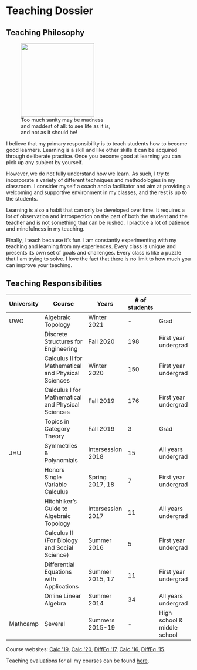 
# Teaching Dossier

## Teaching Philosophy


<figure class="right">
  <a href="https://en.wikipedia.org/wiki/Don_Quixote_(Picasso)"><img src="https://upload.wikimedia.org/wikipedia/en/7/73/Don_Quixote_%281955%29_by_Pablo_Picasso.jpg" width="200px" /></a>
  <figcaption>Too much sanity may be madness<br/> and maddest of all: to see life as it is, <br/> and not as it should be!</figcaption>
</figure>

I believe that my primary responsibility is to teach students how to become good learners. 
Learning is a skill and like other skills it can be acquired through deliberate practice.
Once you become good at learning you can pick up any subject by yourself.

However, we do not fully understand how we learn. 
As such, I try to incorporate a variety of different techniques and methodologies in my classroom.
I consider myself a coach and a facilitator and aim at providing a welcoming and supportive environment in my classes, and the rest is up to the students.

Learning is also a habit that can only be developed over time.
It requires a lot of observation and introspection on the part of both the student and the teacher and is not something that can be rushed.
I practice a lot of patience and mindfulness in my teaching.

Finally, I teach because it's fun.
I am constantly experimenting with my teaching and learning from my experiences.
Every class is unique and presents its own set of goals and challenges. 
Every class is like a puzzle that I am trying to solve. 
I love the fact that there is no limit to how much you can improve your teaching.

<!-- Finally, I'm interested in learning about research related to education. 
My background is in hard sciences so I'm skeptical about the validity of educational research but I'm hoping that this opinion will change once I read more about it in depth. -->

## Teaching Responsibilities 

| University | Course                                             | Years             | # of students |                             |
|------------|----------------------------------------------------|-------------------|---------------|-----------------------------|
| UWO        | Algebraic Topology                                 | Winter 2021       | -             | Grad                        |
|            | Discrete Structures for Engineering                | Fall 2020         | 198           | First year undergrad        |
|            | Calculus II for Mathematical and Physical Sciences | Winter 2020       | 150           | First year undergrad        |
|            | Calculus I for Mathematical and Physical Sciences  | Fall 2019         | 176           | First year undergrad        |
|            | Topics in Category Theory                          | Fall 2019         | 3             | Grad                        |
| JHU        | Symmetries & Polynomials                           | Intersession 2018 | 15            | All years undergrad         |
|            | Honors Single Variable Calculus                    | Spring 2017, 18   | 7             | First year undergrad        |
|            | Hitchhiker’s Guide to Algebraic Topology           | Intersession 2017 | 11            | All years undergrad         |
|            | Calculus II (For Biology and Social Science)       | Summer 2016       | 5             | First year undergrad        |
|            | Differential Equations with Applications           | Summer 2015, 17   | 11            | First year undergrad        |
|            | Online Linear Algebra                              | Summer 2014       | 34            | All years undergrad         |
| Mathcamp   | Several                                            | Summers 2015-19   | -             | High school & middle school |

Course websites: [Calc \'19], [Calc \'20], [DiffEq \'17], [Calc \'16], [DiffEq \'15].

Teaching evaluations for all my courses can be found [here](https://tinyurl.com/nakade-evals).


[apurvanakade.github.io/courses/2018_Honors_Calc/]: https://apurvanakade.github.io/courses/2018_Honors_Calc/index.html


[Zybooks]: https://learn.zybooks.com/zybook/UWOMath2151ANakadeFall2020
[www.youtube.com/playlist?list=PLXAOfwfSuiKm3cL-JftD9ndrjYi7fPcqN]: https://www.youtube.com/playlist?list=PLXAOfwfSuiKm3cL-JftD9ndrjYi7fPcqN
[WeBWork]: https://webwork.maa.org/



[DiffEq \'15]: https://drive.google.com/drive/folders/1X7WKPhBljbXt6dBt278t2lKUlWUKIU5Z?usp=sharing
[DiffEq \'17]: https://drive.google.com/drive/folders/1_lSraXoUwk7CmStg23T1nHpYvf9zq9jA?usp=sharing
[Calc \'16]: https://drive.google.com/drive/folders/199dY1MF3TWhJ6gUKQyPf_7YK6rO36HZc?usp=sharing
[Calc \'19]: https://www.youtube.com/playlist?list=PLXAOfwfSuiKkdSQB2tVu_KcYMWhZpK19J
[Calc \'20]: https://drive.google.com/drive/folders/1MkXy0CPOKqSJANr9QSD4gwYdMYjVcdmV?usp=sharing
